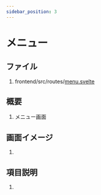 ```yaml
---
sidebar_position: 3
---
```


# メニュー
## ファイル
1. frontend/src/routes/[menu.svelte](../../../../frontend/src/routes/menu.svelte)

## 概要
1. メニュー画面

## 画面イメージ
1. <TBD/>

## 項目説明
1. <TBD/>
